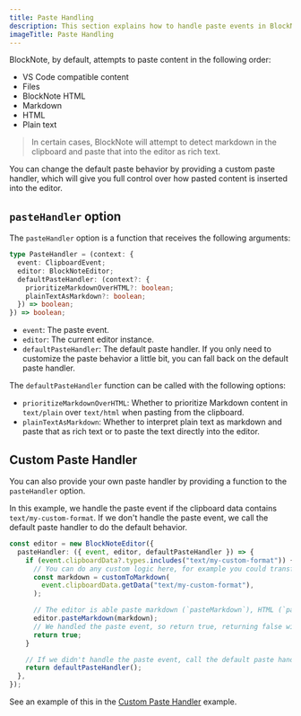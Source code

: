 ```yaml
---
title: Paste Handling
description: This section explains how to handle paste events in BlockNote.
imageTitle: Paste Handling
---
```


BlockNote, by default, attempts to paste content in the following order:

- VS Code compatible content
- Files
- BlockNote HTML
- Markdown
- HTML
- Plain text

> In certain cases, BlockNote will attempt to detect markdown in the clipboard and paste that into the editor as rich text.

You can change the default paste behavior by providing a custom paste handler, which will give you full control over how pasted content is inserted into the editor.

## `pasteHandler` option

The `pasteHandler` option is a function that receives the following arguments:

```ts
type PasteHandler = (context: {
  event: ClipboardEvent;
  editor: BlockNoteEditor;
  defaultPasteHandler: (context?: {
    prioritizeMarkdownOverHTML?: boolean;
    plainTextAsMarkdown?: boolean;
  }) => boolean;
}) => boolean;
```

- `event`: The paste event.
- `editor`: The current editor instance.
- `defaultPasteHandler`: The default paste handler. If you only need to customize the paste behavior a little bit, you can fall back on the default paste handler.

The `defaultPasteHandler` function can be called with the following options:

- `prioritizeMarkdownOverHTML`: Whether to prioritize Markdown content in `text/plain` over `text/html` when pasting from the clipboard.
- `plainTextAsMarkdown`: Whether to interpret plain text as markdown and paste that as rich text or to paste the text directly into the editor.

## Custom Paste Handler

You can also provide your own paste handler by providing a function to the `pasteHandler` option.

In this example, we handle the paste event if the clipboard data contains `text/my-custom-format`. If we don't handle the paste event, we call the default paste handler to do the default behavior.

```ts
const editor = new BlockNoteEditor({
  pasteHandler: ({ event, editor, defaultPasteHandler }) => {
    if (event.clipboardData?.types.includes("text/my-custom-format")) {
      // You can do any custom logic here, for example you could transform the clipboard data before pasting it
      const markdown = customToMarkdown(
        event.clipboardData.getData("text/my-custom-format"),
      );

      // The editor is able paste markdown (`pasteMarkdown`), HTML (`pasteHTML`), or plain text (`pasteText`)
      editor.pasteMarkdown(markdown);
      // We handled the paste event, so return true, returning false will cancel the paste event
      return true;
    }

    // If we didn't handle the paste event, call the default paste handler to do the default behavior
    return defaultPasteHandler();
  },
});
```

See an example of this in the [Custom Paste Handler](/examples/basic/custom-paste-handler) example.
